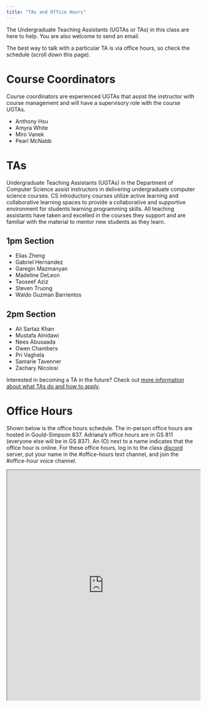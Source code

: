 ```yaml
---
title: "TAs and Office Hours"
---
```


The Undergraduate Teaching Assistants (UGTAs or TAs) in this class are here to help. You are also welcome to send an email.

The best way to talk with a particular TA is via office hours, so check the schedule (scroll down this page).

# Course Coordinators

Course coordinators are experienced UGTAs that assist the instructor with course management and will have a supervisory role with the course UGTAs.

-   Anthony Hsu 
-   Amyra White
-   Miro Vanek
-   Pearl McNabb


# TAs

Undergraduate Teaching Assistants (UGTAs) in the Department of Computer Science assist instructors in delivering undergraduate computer science courses. CS introductory courses utilize active learning and collaborative learning spaces to provide a collaborative and supportive environment for students learning programming skills. All teaching assistants have taken and excelled in the courses they support and are familiar with the material to mentor new students as they learn.

## 1pm Section

-   Elias Zheng
-   Gabriel Hernandez
-   Garegin Mazmanyan
-   Madeline DeLeon
-   Taoseef Aziz
-   Steven Truong
-   Waldo Guzman Barrientos


## 2pm Section

-   Ali Sartaz Khan
-   Mustafa Alnidawi
-   Nees Abusaada
-   Owen Chambers
-   Pri Vaghela
-   Samarie Tavenner
-   Zachary Nicolosi


Interested in becoming a TA in the future? Check out [more information about what TAs do and how to apply](https://www.cs.arizona.edu/ugta).

# Office Hours

Shown below is the office hours schedule. The in-person office hours are hosted in Gould-Simpson 837. Adriana's office hours are in GS 811 (everyone else will be in GS 837). An (O) next to a name indicates that the office hour is online. For these office hours, log in to the class [discord](https://discord.gg/5JSa7fFSWR) server, put your name in the #office-hours text channel, and join the #office-hour voice channel.

<iframe src="https://docs.google.com/spreadsheets/d/e/2PACX-1vRwv6Ssty22U8FOKo28fqTnvez5sw0vlPrkcJiIe_3VXmdwY3bVqhO7TcQJip1yEmJLhljG1lgeCiy_/pubhtml?gid=0&amp;single=true&amp;widget=true&amp;headers=false" width="100%" height="600px"></iframe>
